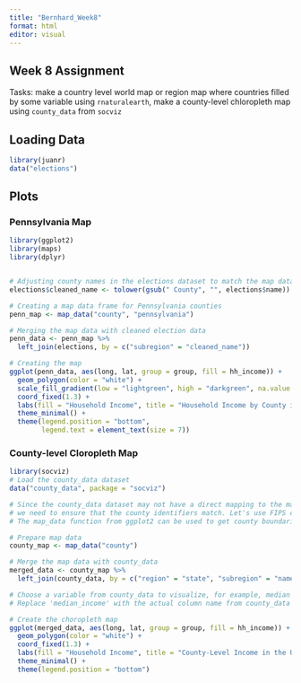 ```yaml
---
title: "Bernhard_Week8"
format: html
editor: visual
---
```


## Week 8 Assignment

Tasks: make a country level world map or region map where countries filled by some variable using `rnaturalearth`, make a county-level chloropleth map using `county_data` from `socviz`

## Loading Data

```r
library(juanr)
data("elections")
```

## Plots

### Pennsylvania Map

```r
library(ggplot2)
library(maps)
library(dplyr)


# Adjusting county names in the elections dataset to match the map data format
elections$cleaned_name <- tolower(gsub(" County", "", elections$name))

# Creating a map data frame for Pennsylvania counties
penn_map <- map_data("county", "pennsylvania")

# Merging the map data with cleaned election data
penn_data <- penn_map %>%
  left_join(elections, by = c("subregion" = "cleaned_name"))

# Creating the map
ggplot(penn_data, aes(long, lat, group = group, fill = hh_income)) +
  geom_polygon(color = "white") +
  scale_fill_gradient(low = "lightgreen", high = "darkgreen", na.value = NA) +
  coord_fixed(1.3) +
  labs(fill = "Household Income", title = "Household Income by County in Pennsylvania") +
  theme_minimal() +
  theme(legend.position = "bottom",
        legend.text = element_text(size = 7))


```

### County-level Cloropleth Map

```r

library(socviz)
# Load the county_data dataset
data("county_data", package = "socviz")

# Since the county_data dataset may not have a direct mapping to the map_data's county names,
# we need to ensure that the county identifiers match. Let's use FIPS codes for this purpose.
# The map_data function from ggplot2 can be used to get county boundaries based on FIPS codes.

# Prepare map data
county_map <- map_data("county")

# Merge the map data with county_data
merged_data <- county_map %>%
  left_join(county_data, by = c("region" = "state", "subregion" = "name"))

# Choose a variable from county_data to visualize, for example, median household income
# Replace 'median_income' with the actual column name from county_data

# Create the choropleth map
ggplot(merged_data, aes(long, lat, group = group, fill = hh_income)) +
  geom_polygon(color = "white") +
  coord_fixed(1.3) +
  labs(fill = "Household Income", title = "County-Level Income in the US") +
  theme_minimal() +
  theme(legend.position = "bottom")
```
